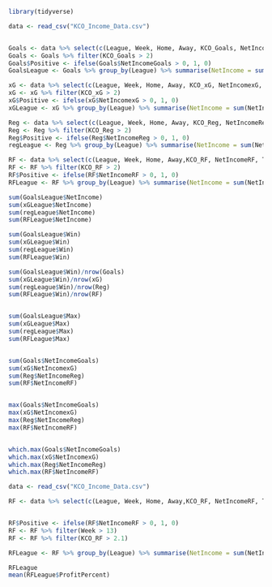 
```{r}
library(tidyverse)

```


```{r}

data <- read_csv("KCO_Income_Data.csv")


Goals <- data %>% select(c(League, Week, Home, Away, KCO_Goals, NetIncomeGoals, TotalBetGoals))
Goals <- Goals %>% filter(KCO_Goals > 2)
Goals$Positive <- ifelse(Goals$NetIncomeGoals > 0, 1, 0)
GoalsLeague <- Goals %>% group_by(League) %>% summarise(NetIncome = sum(NetIncomeGoals), Win = sum(Positive))

xG <- data %>% select(c(League, Week, Home, Away, KCO_xG, NetIncomexG, TotalBetxG))
xG <- xG %>% filter(KCO_xG > 2)
xG$Positive <- ifelse(xG$NetIncomexG > 0, 1, 0)
xGLeague <- xG %>% group_by(League) %>% summarise(NetIncome = sum(NetIncomexG), Win = sum(Positive), )

Reg <- data %>% select(c(League, Week, Home, Away, KCO_Reg, NetIncomeReg, TotalBetReg))
Reg <- Reg %>% filter(KCO_Reg > 2)
Reg$Positive <- ifelse(Reg$NetIncomeReg > 0, 1, 0)
regLeague <- Reg %>% group_by(League) %>% summarise(NetIncome = sum(NetIncomeReg), Win = sum(Positive))

RF <- data %>% select(c(League, Week, Home, Away,KCO_RF, NetIncomeRF, TotalBetRF))
RF <- RF %>% filter(KCO_RF > 2)
RF$Positive <- ifelse(RF$NetIncomeRF > 0, 1, 0)
RFLeague <- RF %>% group_by(League) %>% summarise(NetIncome = sum(NetIncomeRF), Win = sum(Positive), Max = max(NetIncomeRF), BetAmount = sum(TotalBetRF))

sum(GoalsLeague$NetIncome)
sum(xGLeague$NetIncome)
sum(regLeague$NetIncome)
sum(RFLeague$NetIncome)

sum(GoalsLeague$Win)
sum(xGLeague$Win)
sum(regLeague$Win)
sum(RFLeague$Win)

sum(GoalsLeague$Win)/nrow(Goals)
sum(xGLeague$Win)/nrow(xG)
sum(regLeague$Win)/nrow(Reg)
sum(RFLeague$Win)/nrow(RF)


sum(GoalsLeague$Max)
sum(xGLeague$Max)
sum(regLeague$Max)
sum(RFLeague$Max)


sum(Goals$NetIncomeGoals)
sum(xG$NetIncomexG)
sum(Reg$NetIncomeReg)
sum(RF$NetIncomeRF)


max(Goals$NetIncomeGoals)
max(xG$NetIncomexG)
max(Reg$NetIncomeReg)
max(RF$NetIncomeRF)


which.max(Goals$NetIncomeGoals)
which.max(xG$NetIncomexG)
which.max(Reg$NetIncomeReg)
which.max(RF$NetIncomeRF)

```
```{r}
data <- read_csv("KCO_Income_Data.csv")

RF <- data %>% select(c(League, Week, Home, Away,KCO_RF, NetIncomeRF, TotalBetRF))


RF$Positive <- ifelse(RF$NetIncomeRF > 0, 1, 0)
RF <- RF %>% filter(Week > 13)
RF <- RF %>% filter(KCO_RF > 2.1)

RFLeague <- RF %>% group_by(League) %>% summarise(NetIncome = sum(NetIncomeRF), Win = sum(Positive), Max = max(NetIncomeRF), BetAmount = sum(TotalBetRF), ProfitPercent = (sum(NetIncomeRF)/sum(BetAmount)), Bets = n(), WinPercent = (sum(Positive)/n()))

RFLeague
mean(RFLeague$ProfitPercent)


```


















